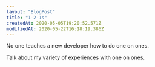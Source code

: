 ```yaml
---
layout: "BlogPost"
title: "1-2-1s"
createdAt: 2020-05-05T19:20:52.571Z
modifiedAt: 2020-05-22T16:18:19.386Z
---
```


No one teaches a new developer how to do one on ones.

Talk about my variety of experiences with one on ones.

